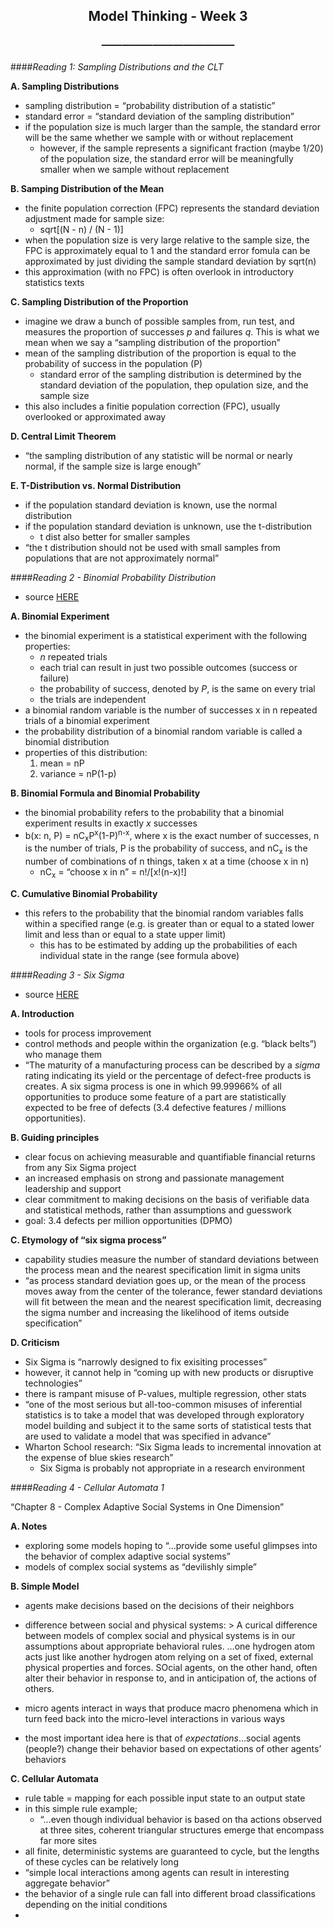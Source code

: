 <center> <h2>Model Thinking - Week 3</h2> </center>
<center> <h3>---------------------------------------</h3> </center>

####*Reading 1: Sampling Distributions and the CLT*

**A. Sampling Distributions**

- sampling distribution = "probability distribution of a statistic"
- standard error = "standard deviation of the sampling distribution"
- if the population size is much larger than the sample, the standard error will be the same whether we sample with or without replacement
    - however, if the sample represents a significant fraction (maybe 1/20) of the population size, the standard error will be meaningfully smaller when we sample without replacement

**B. Samping Distribution of the Mean**

- the finite population correction (FPC) represents the standard deviation adjustment made for sample size:
    - sqrt[(N - n) / (N - 1)]
- when the population size is very large relative to the sample size, the FPC is approximately equal to 1 and the standard error fomula can be approximated by just dividing the sample standard deviation by sqrt(n)
- this approximation (with no FPC) is often overlook in introductory statistics texts

**C. Sampling Distribution of the Proportion**

- imagine we draw a bunch of possible samples from, run test, and measures the proportion of successes *p* and failures *q*. This is what we mean when we say a "sampling distribution of the proportion"
- mean of the sampling distribution of the proportion is equal to the probability of success in the population (P)
    - standard error of the sampling distribution is determined by the standard deviation of the population, thep opulation size, and the sample size
- this also includes a finitie population correction (FPC), usually overlooked or approximated away

**D. Central Limit Theorem**

- "the sampling distribution of any statistic will be normal or nearly normal, if the sample size is large enough"

**E. T-Distribution vs. Normal Distribution**

- if the population standard deviation is known, use the normal distribution
- if the population standard deviation is unknown, use the t-distribution
    - t dist also better for smaller samples
- "the t distribution should not be used with small samples from populations that are not approximately normal"

####*Reading 2 - Binomial Probability Distribution*

- source [HERE](http://stattrek.com/probability-distributions/binomial.aspx)

**A. Binomial Experiment**

- the binomial experiment is a statistical experiment with the following properties:
    - *n* repeated trials
    - each trial can result in just two possible outcomes (success or failure)
    - the probability of success, denoted by *P*, is the same on every trial
    - the trials are independent
- a binomial random variable is the number of successes x in n repeated trials of a binomial experiment
- the probability distribution of a binomial random variable is called a binomial distribution
- properties of this distribution: 
    1. mean = nP
    2. variance = nP(1-p)
    
**B. Binomial Formula and Binomial Probability**

- the binomial probability refers to the probability that a binomial experiment results in exactly *x* successes
- b(x: n, P) = nC~x~P^x^(1-P)^n-x^, where x is the exact number of successes, n is the number of trials, P is the probability of success, and nC~x~ is the number of combinations of n things, taken x at a time (choose x in n)
    - nC~x~ = "choose x in n" = n!/[x!(n-x)!]

**C. Cumulative Binomial Probability**

- this refers to the probability that the binomial random variables falls within a specified range (e.g. is greater than or equal to a stated lower limit and less than or equal to a state upper limit)
    - this has to be estimated by adding up the probabilities of each individual state in the range (see formula above)

####*Reading 3 - Six Sigma*

- source [HERE](https://en.wikipedia.org/wiki/Six_Sigma)

**A. Introduction**

- tools for process improvement
- control methods and people within the organization (e.g. "black belts") who manage them
- "The maturity of a manufacturing process can be described by a *sigma* rating indicating its yield or the percentage of defect-free products is creates. A six sigma process is one in which 99.99966% of all opportunities to produce some feature of a part are statistically expected to be free of defects (3.4 defective features / millions opportunities). 

**B. Guiding principles**

- clear focus on achieving measurable and quantifiable financial returns from any Six Sigma project
- an increased emphasis on strong and passionate management leadership and support
- clear commitment to making decisions on the basis of verifiable data and statistical methods, rather than assumptions and guesswork
- goal: 3.4 defects per million opportunities (DPMO)

**C. Etymology of "six sigma process"**

- capability studies measure the number of standard deviations between the process mean and the nearest specification limit in sigma units
- "as process standard deviation goes up, or the mean of the process moves away from the center of the tolerance, fewer standard deviations will fit between the mean and the nearest specification limit, decreasing the sigma number and increasing the likelihood of items outside specification"

**D. Criticism**

- Six Sigma is "narrowly designed to fix exisiting processes"
- however, it cannot help in "coming up with new products or disruptive technologies"
- there is rampant misuse of P-values, multiple regression, other stats
- "one of the most serious but all-too-common misuses of inferential statistics is to take a model that was developed through exploratory model building and subject it to the same sorts of statistical tests that are used to validate a model that was specified in advance"
- Wharton School research: "Six Sigma leads to incremental innovation at the expense of blue skies research"
    - Six Sigma is probably not appropriate in a research environment

####*Reading 4 - Cellular Automata 1*

"Chapter 8 - Complex Adaptive Social Systems in One Dimension"

**A. Notes**

- exploring some models hoping to "...provide some useful glimpses into the behavior of complex adaptive social systems"
- models of complex social systems as "devilishly simple"

**B. Simple Model**

- agents make decisions based on the decisions of their neighbors
- difference between social and physical systems:
> A curical difference between models of complex social and physical systems is in our assumptions about appropriate behavioral rules. ...one hydrogen atom acts just like another hydrogen atom relying on a set of fixed, external physical properties and forces. SOcial agents, on the other hand, often alter their behavior in response to, and in anticipation of, the actions of others.

- micro agents interact in ways that produce macro phenomena which in turn feed back into the micro-level interactions in various ways
- the most important idea here is that of *expectations*...social agents (people?) change their behavior based on expectations of other agents' behaviors

**C. Cellular Automata**

- rule table = mapping for each possible input state to an output state
- in this simple rule example;
    - "...even though individual behavior is based on tha actions observed at three sites, coherent triangular structures emerge that encompass far more sites
- all finite, deterministic systems are guaranteed to cycle, but the lengths of these cycles can be relatively long
- "simple local interactions among agents can result in interesting aggregate behavior"
- the behavior of a single rule can fall into different broad classifications depending on the initial conditions
- 